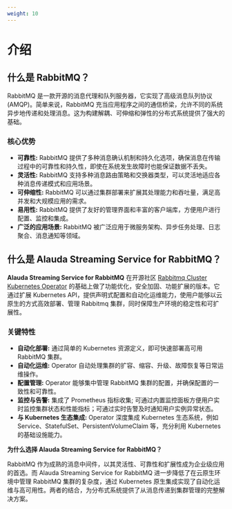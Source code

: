 ```yaml
---
weight: 10
---
```


# 介绍

## 什么是 RabbitMQ？

RabbitMQ 是一款开源的消息代理和队列服务器，它实现了高级消息队列协议 (AMQP)。简单来说，RabbitMQ 充当应用程序之间的通信桥梁，允许不同的系统异步地传递和处理消息。这为构建解耦、可伸缩和弹性的分布式系统提供了强大的基础。

### 核心优势

* **可靠性:**  RabbitMQ 提供了多种消息确认机制和持久化选项，确保消息在传输过程中的可靠性和持久性，即使在系统发生故障时也能保证数据不丢失。
* **灵活性:**  RabbitMQ 支持多种消息路由策略和交换器类型，可以灵活地适应各种消息传递模式和应用场景。
* **可伸缩性:**  RabbitMQ 可以通过集群部署来扩展其处理能力和吞吐量，满足高并发和大规模应用的需求。
* **易用性:**  RabbitMQ 提供了友好的管理界面和丰富的客户端库，方便用户进行配置、监控和集成。
* **广泛的应用场景:**  RabbitMQ 被广泛应用于微服务架构、异步任务处理、日志聚合、消息通知等领域。

## 什么是 Alauda Streaming Service for RabbitMQ？

**Alauda Streaming Service for RabbitMQ** 在开源社区 [Rabbitmq Cluster Kubernetes Operator](https://www.rabbitmq.com/kubernetes/operator/operator-overview#cluster-operator) 的基础上做了功能优化，安全加固、功能扩展的版本。它通过扩展 Kubernetes API，提供声明式配置和自动化运维能力，使用户能够以云原生的方式高效部署、管理 Rabbitmq 集群，同时保障生产环境的稳定性和可扩展性。

### 关键特性

* **自动化部署:**  通过简单的 Kubernetes 资源定义，即可快速部署高可用 RabbitMQ 集群。
* **自动化运维:**  Operator 自动处理集群的扩容、缩容、升级、故障恢复等日常运维操作。
* **配置管理:**  Operator 能够集中管理 RabbitMQ 集群的配置，并确保配置的一致性和可靠性。
* **监控与告警:**  集成了 Prometheus 指标收集; 可通过内置监控面板方便用户实时监控集群状态和性能指标；可通过实时告警及时通知用户实例异常状态。
* **与 Kubernetes 生态集成:**  Operator 深度集成 Kubernetes 生态系统，例如 Service、StatefulSet、PersistentVolumeClaim 等，充分利用 Kubernetes 的基础设施能力。

**为什么选择 Alauda Streaming Service for RabbitMQ？**

RabbitMQ 作为成熟的消息中间件，以其灵活性、可靠性和扩展性成为企业级应用的首选。而 Alauda Streaming Service for RabbitMQ 进一步降低了在云原生环境中管理 RabbitMQ 集群的复杂度，通过 Kubernetes 原生集成实现了自动化运维与高可用性。两者的结合，为分布式系统提供了从消息传递到集群管理的完整解决方案。
